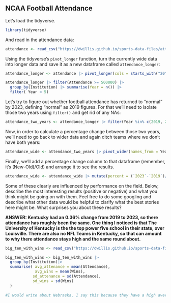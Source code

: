 ## NCAA Football Attendance

Let's load the tidyverse.

```r
library(tidyverse)
```

And read in the attendance data:

```r
attendance <- read_csv("https://dwillis.github.io/sports-data-files/attendance.csv")
```

Using the tidyverse's `pivot_longer` function, turn the currently wide data into longer data and save it as a new dataframe called `attendance_longer`:

```r
attendance_longer <- attendance |> pivot_longer(cols = starts_with("20"), names_to = "Year", values_to = "Attendance")

attendance_longer |> filter(Attendance >= 500000) |> 
  group_by(Institution) |> summarise(Year = n()) |>
  filter( Year < 5)

```

Let's try to figure out whether football attendance has returned to "normal" by 2023, defining "normal" as 2019 figures. For that we'll need to isolate those two years using `filter()` and get rid of any NAs:

```r
attendance_two_years <- attendance_longer |> filter(Year %in% c(2019, 2023)) |> na.omit()
```

Now, in order to calculate a percentage change between those two years, we'll need to go back to wider data and again ditch teams where we don't have both years:

```r
attendance_wide <- attendance_two_years |> pivot_wider(names_from = Year, values_from = Attendance) |> na.omit()
```

Finally, we'll add a percentage change column to that dataframe (remember, it's (New-Old)/Old) and arrange it to see the results.

```r
attendance_wide <- attendance_wide |> mutate(percent = (`2023`-`2019`)/`2019`*100)
```

Some of these clearly are influenced by performance on the field. Below, describe the most interesting results (positive or negative) and what you think might be going on with them. Feel free to do some googling and describe what other data would be helpful to clarify what the best stories here might be. What surprises you about these results?

**ANSWER: Kentucky had an 0.36% change from 2019 to 2023, so there attendance has roughly been the same. One thing I noticed is that The University of Kentucky is the the top power five school in their state, over Louisville. There are also no NFL Teams in Kentucky, so that can amount to why there attendance stays high and the same round about.**

```r
big_ten_with_wins <- read_csv("https://dwillis.github.io/sports-data-files/big_ten_no_2020.csv")
```

```r
big_ten_with_wins <- big_ten_with_wins |>
  group_by(Institution)|>
  summarise( avg_attenance = mean(Attendance),
             avg_wins = mean(Wins),
            sd_attenance = sd(Attendance),
            sd_wins = sd(Wins)
  )
  
#I would write about Nebraska, I say this because they have a high average of attendance that is roughly around 600,000, but they only average roughly 5 wins a season. This to me would be a intresting story because it shows me that they have a dedicated fan base, who will show up even if their season is bad. 
```
